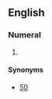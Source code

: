 ==English==

===Numeral===
{{head|en|numeral}}

# {{context|nonstandard|lang=en}} {{misspelling of|fifty|lang=en}}

====Synonyms====
* [[50]]